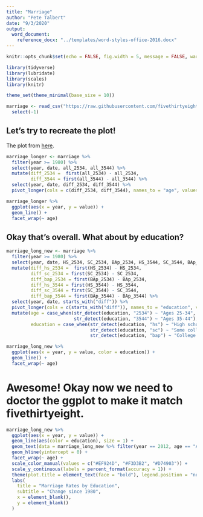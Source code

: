 ```yaml
---
title: "Marriage"
author: "Pete Talbert"
date: "9/3/2020"
output: 
  word_document:
    reference_docx: "../templates/word-styles-office-2016.docx"
---
```


```r
knitr::opts_chunk$set(echo = FALSE, fig.width = 5, message = FALSE, warning = FALSE, cache = FALSE, dpi = 700)

library(tidyverse)
library(lubridate)
library(scales)
library(knitr)

theme_set(theme_minimal(base_size = 10))

marriage <- read_csv("https://raw.githubusercontent.com/fivethirtyeight/data/master/marriage/both_sexes.csv") %>% 
  select(-1)
```

## Let's try to recreate the plot!

The plot from [here](https://fivethirtyeight.com/features/marriage-isnt-dead-yet/).

```r
marriage_longer <- marriage %>% 
  filter(year >= 1980) %>% 
  select(year, date, all_2534, all_3544) %>% 
  mutate(diff_2534 =  first(all_2534) - all_2534,
         diff_3544 = first(all_3544) - all_3544) %>% 
  select(year, date, diff_2534, diff_3544) %>% 
  pivot_longer(cols = c(diff_2534, diff_3544), names_to = "age", values_to = "value")
```


```r
marriage_longer %>% 
  ggplot(aes(x = year, y = value)) +
  geom_line() +
  facet_wrap(~ age)
```

## Okay that's overall. What about by education?

```r
marriage_long_new <- marriage %>% 
  filter(year >= 1980) %>% 
  select(year, date, HS_2534, SC_2534, BAp_2534, HS_3544, SC_3544, BAp_3544) %>% 
  mutate(diff_hs_2534 =  first(HS_2534) - HS_2534,
         diff_sc_2534 = first(SC_2534) - SC_2534,
         diff_bap_2534 = first(BAp_2534) - BAp_2534,
         diff_hs_3544 = first(HS_3544) - HS_3544,
         diff_sc_3544 = first(SC_3544) - SC_3544,
         diff_bap_3544 = first(BAp_3544) - BAp_3544) %>% 
  select(year, date, starts_with("diff")) %>% 
  pivot_longer(cols = c(starts_with("diff")), names_to = "education", values_to = "value") %>% 
  mutate(age = case_when(str_detect(education, "2534") ~ "Ages 25-34",
                         str_detect(education, "3544") ~ "Ages 35-44"),
         education = case_when(str_detect(education, "hs") ~ "High school or less",
                               str_detect(education, "sc") ~ "Some college",
                               str_detect(education, "bap") ~ "College graduates"))
```

```r
marriage_long_new %>% 
  ggplot(aes(x = year, y = value, color = education)) +
  geom_line() +
  facet_wrap(~ age)
```

# Awesome! Okay now we need to doctor the ggplot to make it match fivethirtyeight.

```r
marriage_long_new %>% 
  ggplot(aes(x = year, y = value)) +
  geom_line(aes(color = education), size = 1) +
  geom_text(data = marriage_long_new %>% filter(year == 2012, age == "Ages 25-34"), aes(label = education), size = 3, hjust = 1) +
  geom_hline(yintercept = 0) +
  facet_wrap(~ age) +
  scale_color_manual(values = c("#EF924D", "#F3D3B2", "#D74903")) +
  scale_y_continuous(labels = percent_format(accuracy = 1)) +
  theme(plot.title = element_text(face = "bold"), legend.position = "none", plot.background = element_rect(fill = "#F0F0F0"), panel.grid = element_line(color = "#D2D2D2"), panel.border = element_blank()) +
  labs(
    title = "Marriage Rates by Education",
    subtitle = "Change since 1980",
    x = element_blank(),
    y = element_blank()
  )
```








